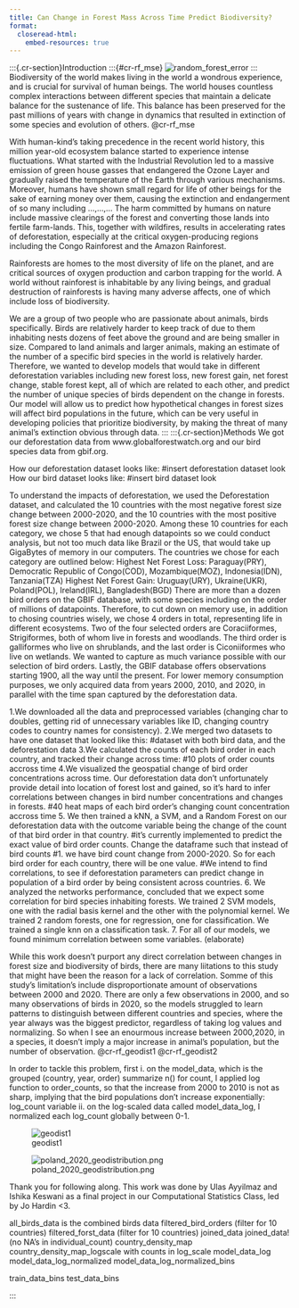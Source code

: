```yaml
---
title: Can Change in Forest Mass Across Time Predict Biodiversity?
format: 
  closeread-html:
    embed-resources: true
---
```



:::{.cr-section}Introduction
:::{#cr-rf_mse}
![random_forest_error](images/rf_rms.png)
:::
Biodiversity of the world makes living in the world a wondrous experience, and is crucial for survival of human beings. The world houses countless complex interactions between different species that maintain a delicate balance for the sustenance of life. This balance has been preserved for the past millions of years with change in dynamics that resulted in extinction of some species and evolution of others. @cr-rf_mse

With human-kind's taking precedence in the recent world history, this million year-old ecosystem balance started to experience intense fluctuations. What started with the Industrial Revolution led to a massive emission of green house gasses that endangered the Ozone Layer and gradually raised the temperature of the Earth through various mechanisms. Moreover, humans have shown small regard for life of other beings for the sake of earning money over them, causing the extinction and endangerment of so many including ...,...,... The harm committed by humans on nature include massive clearings of the forest and converting those lands into fertile farm-lands. This, together with wildfires, results in accelerating rates of deforestation, especially at the critical oxygen-producing regions including the Congo Rainforest and the Amazon Rainforest. 

Rainforests are homes to the most diversity of life on the planet, and are critical sources of oxygen production and carbon trapping for the world. A world without rainforest is inhabitable by any living beings, and gradual destruction of rainforests is having many adverse affects, one of which include loss of biodiversity. 

We are a group of two people who are passionate about animals, birds specifically. Birds are relatively harder to keep track of due to them inhabiting nests dozens of feet above the ground and are being smaller in size. Compared to land animals and larger animals, making an estimate of the number of a specific bird species in the world is relatively harder. Therefore, we wanted to develop models that would take in different deforestation variables including new forest loss, new forest gain, net forest change, stable forest kept, all of which are related to each other, and predict the number of unique species of birds dependent on the change in forests. Our model will allow us to predict how hypothetical changes in forest sizes will affect bird populations in the future, which can be very useful in developing policies that prioritize biodiversity, by making the threat of many animal's extinction obvious through data. 
:::
:::{.cr-section}Methods
We got our deforestation data from www.globalforestwatch.org and our bird species data from gbif.org. 

How our deforestation dataset looks like:
#insert deforestation dataset look
How our bird dataset looks like:
#insert bird dataset look

To understand the impacts of deforestation, we used the Deforestation dataset, and calculated the 10 countries with the most negative forest size change between 2000-2020, and the 10 countries with the most positive forest size change between 2000-2020. Among these 10 countries for each category, we chose 5 that had enough datapoints so we could conduct analysis, but not too much data like Brazil or the US, that would take up GigaBytes of memory in our computers. The countries we chose for each category are outlined below:
Highest Net Forest Loss: 
Paraguay(PRY), Democratic Republic of Congo(COD), Mozambique(MOZ), Indonesia(IDN), Tanzania(TZA)
Highest Net Forest Gain:
Uruguay(URY), Ukraine(UKR), Poland(POL), Ireland(IRL), Bangladesh(BGD)
There are more than a dozen bird orders on the GBIF database, with some species including on the order of millions of datapoints. Therefore, to cut down on memory use, in addition to chosing countries wisely, we chose 4 orders in total, representing life in different ecosystems. Two of the four selected orders are Coraciiformes, 
Strigiformes, both of whom live in forests and woodlands. The third order is galliformes who live on shrublands, and the last order is Ciconiiformes who live on wetlands. We wanted to capture as much variance possible with our selection of bird orders. 
Lastly, the GBIF database offers observations starting 1900, all the way until the present. For lower memory consumption purposes, we only acquired data from years 2000, 2010, and 2020, in parallel with the time span captured by the deforestation data. 

1.We downloaded all the data and preprocessed variables (changing char to doubles, getting rid of unnecessary variables like ID, changing country codes to country names for consistency). 
2.We merged two datasets to have one dataset that looked like this:
#dataset with both bird data, and the deforestation data
3.We calculated the counts of each bird order in each country, and tracked their change across time:
#10 plots of order counts accross time
4.We visualized the geospatial change of bird order concentrations across time. Our deforestation data don't unfortunately provide detail into location of forest lost and gained, so it's hard to infer correlations between changes in bird number concentrations and changes in forests. 
#40 heat maps of each bird order's changing count concentration accross time
5. We then trained a kNN, a SVM, and a Random Forest on our deforestation data with the outcome variable being the change of the count of that bird order in that country. 
#it's currently implemented to predict the exact value of bird order counts. Change the dataframe such that instead of bird counts
#1. we have bird count change from 2000-2020. So for each bird order for each country, there will be one value.
#We intend to find correlations, to see if deforestation parameters can predict change in population of a bird order by being consistent across countries. 
6. We analyzed the networks performance, concluded that we expect some correlation for bird species inhabiting forests. We trained 2 SVM models, one with the radial basis kernel and the other with the polynomial kernel. We trained 2 random forests, one for regression, one for classification. We trained a single knn on a classification task. 
7. For all of our models, we found minimum correlation between some variables. (elaborate)

While this work doesn't purport any direct correlation between changes in forest size and biodiversity of birds, there are many liitations to this study that might have been the reason for a lack of correlation. Somme of this study's limitation's include disproportionate amount of observations between 2000 and 2020. There are only a few observations in 2000, and so many observations of birds in 2020, so the models struggled to learn patterns to distinguish between different countries and species, where the year always was the biggest predictor, regardless of taking log values and normalizing. So when I see an enourmous increase between 2000,2020, in a species, it doesn't imply a major increase in animal's population, but the number of observation. @cr-rf_geodist1 @cr-rf_geodist2

In order to tackle this problem, first
i. on the model_data, which is the grouped (country, year, order) summarize n() for count, I applied log function to order_counts, so that the increase from 2000 to 2010 is not as sharp, implying that the bird populations don't increase exponentially: log_count variable
ii. on the log-scaled data called model_data_log, I normalized each log_count globally between 0-1.

:::{#cr-rf_geodist1}
![geodist1](images/poland_geo_2020_normalized.png)
:::
:::{#cr-rf_geodist2}
![poland_2020_geodistribution.png](images/poland_geo_normalized_2000.png)
:::


Thank you for following along. This work was done by Ulas Ayyilmaz and Ishika Keswani as a  final project in our Computational Statistics Class, led by Jo Hardin <3. 

all_birds_data is the combined birds data
filtered_bird_orders (filter for 10 countries)
filtered_forst_data (filter for 10 countries)
joined_data
joined_data!(no NA's in individual_count)
country_density_map
country_density_map_logscale with counts in log_scale
model_data_log
model_data_log_normalized
model_data_log_normalized_bins

train_data_bins
test_data_bins

:::
